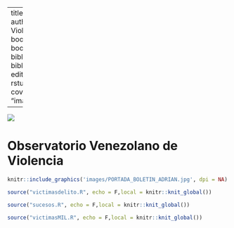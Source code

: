 

--- 
title: "Boletín primer semestre de 2021"
author: "Observatorio Venezolano de Violencia"
date: ""
site: bookdown::bookdown_site
output: bookdown::gitbook
documentclass: book
bibliography: [book.bib, packages.bib]
biblio-style: apalike
csl: apa-5th-edition.csl
link-citations: yes
github-repo: rstudio/bookdown-demo
description: ""
cover-image: "images/PORTADA_BOLETIN_ADRIAN.jpg"


---

![](images/PORTADA_BOLETIN_ADRIAN.jpg)

# Observatorio Venezolano de Violencia {-}



```r
knitr::include_graphics('images/PORTADA_BOLETIN_ADRIAN.jpg', dpi = NA)
```

```r
source("victimasdelito.R", echo = F,local = knitr::knit_global())
```

```r
source("sucesos.R", echo = F,local = knitr::knit_global())
```

```r
source("victimasMIL.R", echo = F,local = knitr::knit_global())
```
